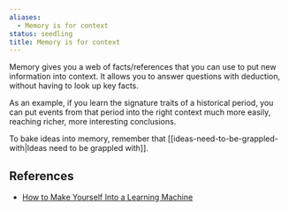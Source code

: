 ```yaml
---
aliases:
  - Memory is for context
status: seedling
title: Memory is for context
---
```

Memory gives you a web of facts/references that you can use to put new information into context. It allows you to answer questions with deduction, without having to look up key facts.

As an example, if you learn the signature traits of a historical period, you can put events from that period into the right context much more easily, reaching richer, more interesting conclusions.

To bake ideas into memory, remember that [[ideas-need-to-be-grappled-with|Ideas need to be grappled with]].

## References

- [How to Make Yourself Into a Learning Machine](https://every.to/superorganizers/how-to-build-a-learning-machine-299655)
